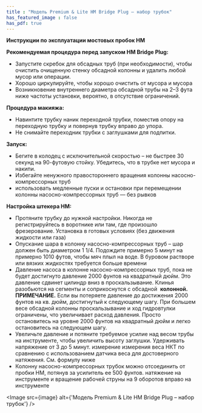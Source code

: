 ```yaml
---
title : "Модель Premium & Lite HM Bridge Plug – набор трубок"
has_featured_image : false
has_pdf: true
---
```


**Инструкции по эксплуатации мостовых пробок HM**

**Рекомендуемая процедура перед запуском HM Bridge Plug:**

* Запустите скребок для обсадных труб (при необходимости), чтобы очистить очищенную стенку обсадной колонны и удалить любой мусор или операции.
* Хорошо циркулируйте, чтобы хорошо очистить от мусора и мусора
* Возникновение внутреннего диаметра обсадной трубы на 2–3 фута ниже частоты установки, вероятно, в отсутствие ограничений.

**Процедура макияжа:**

* Навинтите трубку наник переходной трубки, поместив опору на переходную трубку и повернув трубку вправо до упора.
* Не снимайте переходник трубки с заглушками для подпитки.

**Запуск:**

* Бегите в колодец с исключительной скоростью – не быстрее 30 секунд на 90-футовую стойку. Убедитесь, что в трубке нет мусора и накипи.
* Избегайте ненужного правостороннего вращения колонны насосно-компрессорных труб
* использовать медленные пуски и остановки при перемещении колонны насосно-компрессорных труб — без рывков

**Настройка штекера HM:**

* Протяните трубку до нужной настройки. Никогда не регистрируйтесь в воротнике или там, где произошло фрезерование. Установка в готовых условиях (без движения жидкости или газа)
* Опускание шара в колонну насосно-компрессорных труб – шар должен быть диаметром 1 1/4. Подождите примерно 5 минут на примерно 1010 футов, чтобы мяч плыл на воде. В буровом растворе или вязких жидкостях требуется больше времени
* Давление насоса в колонне насосно-компрессорных труб, пока не будет достигнуто давление 2000 фунтов на квадратный дюйм. Это давление сдвинет цилиндр вниз в проскальзывание. Клинья разобьются на сегменты и соприкоснутся с обсадной  **колонной. ПРИМЕЧАНИЕ.** Если вы потеряете давление до достижения 2000 фунтов на кв. дюйм, достигнутый к следующему шагу. При большем весе обсадной колонны проскальзывание и ход гидровтулки ограничены, что увеличивает расход давления. Просто остановитесь на уровне 2000 фунтов на квадратный дюйм и легко остановитесь на следующем шагу.
* Увеличьте давление и потяните требуемое усилие над весом трубы на инструменте, чтобы увеличить высоту заглушки. Удерживать напряжение от 3 до 5 минут. измерение измерения веса НКТ по сравнению с использованием датчика веса для достоверного натяжения. См. формулу ниже
* Колонну насосно-компрессорных трубок можно отсоединить от пробки HM, потянув за усилитель ее 500 фунтов. натяжение на инструменте и вращение рабочей струны на 9 оборотов вправо на инструменте


<Image src={image} alt={'Модель Premium & Lite HM Bridge Plug – набор трубок'} />
